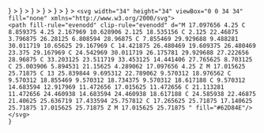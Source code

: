 <CardGroup cols={4}>
  <Card
    title="Slack"
    href="/cloud/integrations/alerts/slack"
    icon={
      <svg
        width="30"
        height="30"
        viewBox="0 0 41 40"
        fill="none"
        xmlns="http://www.w3.org/2000/svg"
      >
        <path
          fill-rule="evenodd"
          clip-rule="evenodd"
          d="M15.3771 0C14.8514 0.000491721 14.3308 0.104369 13.8453 0.30572C13.3598 0.50707 12.9188 0.801932 12.5475 1.17345C12.1763 1.54497 11.882 1.98587 11.6816 2.47093C11.4812 2.95599 11.3785 3.47573 11.3795 4.0004C11.379 4.52524 11.4821 5.04501 11.6829 5.53009C11.8838 6.01518 12.1784 6.45606 12.55 6.82753C12.9215 7.199 13.3628 7.49382 13.8485 7.69512C14.3342 7.89642 14.8549 8.00026 15.3809 8.00075H19.3823V4.0004C19.3813 2.94038 18.9592 1.92399 18.2084 1.17409C17.4576 0.424197 16.4394 0.00198458 15.3771 0ZM15.3771 10.6664H4.71053C4.18475 10.6669 3.66425 10.7708 3.17872 10.9722C2.6932 11.1735 2.25218 11.4684 1.88091 11.8399C1.50965 12.2114 1.21541 12.6523 1.015 13.1374C0.814592 13.6224 0.71191 14.1421 0.712898 14.6668C0.71191 15.1915 0.814592 15.7112 1.015 16.1963C1.21541 16.6813 1.50965 17.1222 1.88091 17.4937C2.25218 17.8652 2.6932 18.1601 3.17872 18.3614C3.66425 18.5628 4.18475 18.6667 4.71053 18.6672H15.3771C15.9032 18.6672 16.4242 18.5637 16.9101 18.3625C17.3961 18.1614 17.8376 17.8666 18.2092 17.495C18.5809 17.1235 18.8755 16.6824 19.0761 16.1971C19.2768 15.7118 19.3795 15.1918 19.3785 14.6668C19.379 14.142 19.2759 13.6222 19.0751 13.1371C18.8743 12.652 18.5797 12.2112 18.2081 11.8397C17.8366 11.4682 17.3953 11.1734 16.9095 10.9721C16.4238 10.7708 15.9031 10.6669 15.3771 10.6664Z"
          fill="#36C5F0"
        />
        <path
          fill-rule="evenodd"
          clip-rule="evenodd"
          d="M40.7085 14.6668C40.7085 13.6071 40.2871 12.5908 39.5369 11.8408C38.7867 11.0908 37.769 10.6684 36.7071 10.6664C36.1811 10.6669 35.6604 10.7708 35.1747 10.9721C34.6889 11.1734 34.2477 11.4682 33.8761 11.8397C33.5046 12.2112 33.2099 12.652 33.0091 13.1371C32.8083 13.6222 32.7052 14.142 32.7057 14.6668V18.6672H36.7071C37.233 18.6667 37.7537 18.5628 38.2395 18.3615C38.7252 18.1602 39.1665 17.8654 39.538 17.4939C39.9096 17.1225 40.2042 16.6816 40.405 16.1966C40.6059 15.7115 40.709 15.1917 40.7085 14.6668ZM30.0381 14.6668V4.0004C30.0391 2.94107 29.6186 1.92466 28.869 1.17455C28.1194 0.42444 27.102 0.00198701 26.0405 0C25.5145 0.000492119 24.9938 0.10437 24.5081 0.305674C24.0223 0.506978 23.5811 0.801752 23.2095 1.17322C22.8379 1.54469 22.5433 1.98557 22.3425 2.47065C22.1417 2.95574 22.0386 3.47555 22.0391 4.0004V14.6668C22.0381 15.7261 22.4586 16.7425 23.2082 17.4926C23.9578 18.2427 24.9751 18.6652 26.0367 18.6672C26.5628 18.6672 27.0837 18.5637 27.5697 18.3625C28.0557 18.1614 28.4971 17.8666 28.8688 17.495C29.2405 17.1235 29.535 16.6824 29.7357 16.1971C29.9363 15.7118 30.0391 15.1918 30.0381 14.6668Z"
          fill="#33B989"
        />
        <path
          fill-rule="evenodd"
          clip-rule="evenodd"
          d="M26.0367 40.0001C26.5627 39.9996 27.0834 39.8957 27.5691 39.6944C28.0549 39.4931 28.4961 39.1983 28.8677 38.8268C29.2392 38.4554 29.5339 38.0145 29.7347 37.5294C29.9355 37.0444 30.0386 36.5245 30.0381 35.9997C30.0386 35.475 29.9354 34.9554 29.7346 34.4706C29.5337 33.9857 29.239 33.545 28.8674 33.1739C28.4958 32.8027 28.0546 32.5083 27.5688 32.3074C27.0831 32.1065 26.5625 32.0031 26.0367 32.0031H22.0391V35.9922C22.0376 36.5174 22.1398 37.0377 22.34 37.5234C22.5401 38.0091 22.8343 38.4506 23.2055 38.8228C23.5768 39.1951 24.0179 39.4906 24.5037 39.6926C24.9895 39.8946 25.5104 39.9991 26.0367 40.0001ZM26.0367 29.3299H36.7071C37.7687 29.3289 38.7864 28.9074 39.5367 28.158C40.287 27.4086 40.7085 26.3926 40.7085 25.3332C40.709 24.8084 40.6059 24.2886 40.405 23.8035C40.2042 23.3185 39.9096 22.8776 39.538 22.5061C39.1665 22.1346 38.7252 21.8398 38.2395 21.6385C37.7538 21.4372 37.233 21.3334 36.7071 21.3329H26.0405C25.5147 21.3329 24.9941 21.4363 24.5083 21.6372C24.0226 21.8381 23.5814 22.1325 23.2098 22.5037C22.8381 22.8749 22.5435 23.3155 22.3426 23.8003C22.1417 24.2852 22.0386 24.8049 22.0391 25.3295C22.0381 25.8542 22.1407 26.3739 22.3411 26.859C22.5415 27.344 22.8358 27.7849 23.2071 28.1564C23.5784 28.528 24.0193 28.8228 24.5049 29.0242C24.9904 29.2255 25.5109 29.3294 26.0367 29.3299Z"
          fill="#ECB22E"
        />
        <path
          fill-rule="evenodd"
          clip-rule="evenodd"
          d="M0.712898 25.3321C0.712404 25.8565 0.815425 26.3758 1.01606 26.8604C1.21669 27.3451 1.51103 27.7855 1.88224 28.1566C2.25346 28.5277 2.69427 28.8223 3.17955 29.0234C3.66483 29.2245 4.18506 29.3283 4.71053 29.3288C5.23632 29.3288 5.75695 29.2253 6.24266 29.0244C6.72838 28.8236 7.16969 28.5291 7.5413 28.158C7.91291 27.7868 8.20758 27.3462 8.40845 26.8613C8.60931 26.3764 8.71242 25.8568 8.71193 25.3321V21.3318H4.71053C4.18475 21.3322 3.66425 21.4361 3.17872 21.6375C2.6932 21.8388 2.25218 22.1337 1.88091 22.5052C1.50965 22.8767 1.21541 23.3176 1.015 23.8027C0.814592 24.2877 0.71191 24.8074 0.712898 25.3321ZM11.3795 25.3321V35.9911C11.3785 37.0504 11.799 38.0667 12.5486 38.8169C13.2982 39.567 14.3156 39.9895 15.3771 39.9915C15.9031 39.991 16.4238 39.8871 16.9095 39.6858C17.3953 39.4845 17.8366 39.1897 18.2081 38.8182C18.5797 38.4467 18.8743 38.0059 19.0751 37.5208C19.2759 37.0357 19.379 36.5159 19.3785 35.9911V25.3284C19.3795 24.8037 19.2769 24.284 19.0765 23.7989C18.8761 23.3139 18.5818 22.873 18.2106 22.5015C17.8393 22.1299 17.3983 21.8351 16.9128 21.6337C16.4272 21.4324 15.9067 21.3285 15.3809 21.328C14.855 21.3275 14.3341 21.4306 13.8482 21.6313C13.3622 21.832 12.9208 22.1264 12.5491 22.4977C12.1774 22.869 11.8827 23.3098 11.682 23.7949C11.4813 24.28 11.3785 24.7998 11.3795 25.3246"
          fill="#E01E5A"
        />
      </svg>
    }
  ></Card>
  <Card
    title="MS Teams"
    href="/cloud/integrations/alerts/ms-teams"
    icon={
        <svg fill="none" height="38" viewBox="0 0 24 24" width="38" xmlns="http://www.w3.org/2000/svg" xmlns:xlink="http://www.w3.org/1999/xlink"><linearGradient id="a" gradientUnits="userSpaceOnUse" x1="3.7776" x2="10.1295" y1="6.40553" y2="17.7764"><stop offset="0" stop-color="#5a62c3"/><stop offset=".5" stop-color="#4d55bd"/><stop offset="1" stop-color="#3940ab"/></linearGradient><path d="m15.9501 9.75h5.1661c.4881 0 .8837.3828.8837.855v4.5526c0 1.7355-1.4541 3.1424-3.2479 3.1424h-.0153c-1.7938.0002-3.2482-1.4064-3.2484-3.1419 0-.0002 0-.0003 0-.0005v-4.9607c0-.24684.2068-.4469.4618-.4469z" fill="#5059c9"/><path d="m19.4419 8.85005c1.1559 0 2.093-.90662 2.093-2.025s-.9371-2.025-2.093-2.025-2.093.90662-2.093 2.025.9371 2.025 2.093 2.025z" fill="#5059c9"/><path d="m12.9302 8.85001c1.6697 0 3.0233-1.30957 3.0233-2.92501 0-1.61543-1.3536-2.925-3.0233-2.925s-3.02322 1.30957-3.02322 2.925c0 1.61544 1.35352 2.92501 3.02322 2.92501z" fill="#7b83eb"/><path d="m16.9613 9.75h-8.52746c-.48226.01155-.86375.3988-.85256.8654v5.1925c-.06734 2.8 2.2223 5.1236 5.11632 5.1921 2.8939-.0685 5.1836-2.3921 5.1162-5.1921v-5.1925c.0112-.4666-.3703-.85385-.8525-.8654z" fill="#7b83eb"/><g fill="#000"><path d="m13.1627 9.75v7.2765c-.0023.3337-.2113.6335-.5302.7605-.1016.0416-.2107.063-.321.063h-4.3209c-.06046-.1485-.11627-.297-.16279-.45-.16281-.5164-.24589-1.0531-.24652-1.593v-5.193c-.01118-.4658.36969-.85245.85117-.864z" opacity=".1"/><path d="m12.6976 9.75v7.7265c0 .1067-.0222.2123-.0651.3105-.1313.3086-.4412.5108-.7861.513h-3.63719c-.07907-.1485-.15349-.297-.21861-.45s-.11627-.297-.16279-.45c-.16281-.5163-.24589-1.0531-.24652-1.593v-5.193c-.01118-.4658.36969-.85245.85117-.864z" opacity=".2"/><path d="m12.6976 9.75v6.8265c-.0036.4534-.3826.8201-.8512.8235h-4.01859c-.16281-.5163-.24589-1.0531-.24652-1.593v-5.193c-.01118-.4658.36969-.85245.85117-.864z" opacity=".2"/><path d="m12.2325 9.75v6.8265c-.0036.4534-.3826.8201-.8512.8235h-3.55349c-.16281-.5163-.24589-1.0531-.24652-1.593v-5.193c-.01118-.4658.36969-.85245.85117-.864z" opacity=".2"/><path d="m13.1628 7.42359v1.4175c-.0791.0045-.1535.009-.2325.009-.0791 0-.1535-.00449-.2326-.009-.157-.01008-.3127-.03418-.4651-.072-.9419-.2158-1.72-.85487-2.093-1.719-.0642-.14511-.1141-.29579-.14888-.44999h2.32098c.4693.00172.8493.36939.8511.82349z" opacity=".1"/><path d="m12.6978 7.87354v.9675c-.157-.01008-.3127-.03418-.4651-.07199-.9419-.2158-1.72-.85488-2.0931-1.719h1.707c.4694.00172.8494.3694.8512.82349z" opacity=".2"/><path d="m12.6978 7.87354v.9675c-.157-.01008-.3127-.03418-.4651-.07199-.9419-.2158-1.72-.85488-2.0931-1.719h1.707c.4694.00172.8494.3694.8512.82349z" opacity=".2"/><path d="m12.2327 7.87355v.8955c-.9419-.2158-1.72-.85488-2.0931-1.719h1.2419c.4694.00173.8494.36941.8512.8235z" opacity=".2"/></g><path d="m2.85255 7.05005h8.52745c.4709 0 .8525.3693.8525.82484v8.25031c0 .4555-.3817.8248-.8525.8248h-8.52745c-.47085 0-.85255-.3693-.85255-.8248v-8.25031c0-.45554.38171-.82484.85255-.82484z" fill="url(#a)"/><path d="m9.36 10.19h-1.70466v4.491h-1.08604v-4.491h-1.69674v-.87115h4.48744z" fill="#fff"/></svg>
    }
  ></Card>
  <Card
    title="PagerDuty"
    href="/cloud/integrations/alerts/pagerduty"
    icon={
        <svg xmlns="http://www.w3.org/2000/svg" height="45" viewBox="0 0 80 80" width="45" fill="#25c151"><path d="M6.704 59.217H0v-33.65c0-3.455 1.418-5.544 2.604-6.704 2.63-2.58 6.2-2.656 6.782-2.656h10.546c3.765 0 5.93 1.52 7.117 2.8 2.346 2.553 2.372 5.853 2.32 6.73v12.687c0 3.662-1.496 5.828-2.733 6.988-2.553 2.398-5.93 2.45-6.73 2.424H6.704zm13.46-18.102c.36 0 1.367-.103 1.908-.62.413-.387.62-1.083.62-2.1v-13.02c0-.36-.077-1.315-.593-1.857-.5-.516-1.444-.62-2.166-.62h-10.6c-2.63 0-2.63 1.985-2.63 2.656v15.55zM57.296 4.783H64V38.46c0 3.455-1.418 5.544-2.604 6.704-2.63 2.58-6.2 2.656-6.782 2.656H44.068c-3.765 0-5.93-1.52-7.117-2.8-2.346-2.553-2.372-5.853-2.32-6.73V25.62c0-3.662 1.496-5.828 2.733-6.988 2.553-2.398 5.93-2.45 6.73-2.424h13.202zM43.836 22.9c-.36 0-1.367.103-1.908.62-.413.387-.62 1.083-.62 2.1v13.02c0 .36.077 1.315.593 1.857.5.516 1.444.62 2.166.62h10.598c2.656-.026 2.656-2 2.656-2.682V22.9z"/></svg>
    }
  ></Card>
  <Card
    title="Opsgenie"
    href="/cloud/integrations/alerts/opsgenie"
    icon={
    <svg width="38px" height="38px" viewBox="-24.5 0 305 305" version="1.1" xmlns="http://www.w3.org/2000/svg" xmlns:xlink="http://www.w3.org/1999/xlink" preserveAspectRatio="xMidYMid" fill="#000000"><g id="SVGRepo_bgCarrier" stroke-width="0"></g><g id="SVGRepo_tracerCarrier" stroke-linecap="round" stroke-linejoin="round"></g><g id="SVGRepo_iconCarrier"> <defs> <linearGradient x1="50%" y1="16.6199552%" x2="50%" y2="119.282511%" id="linearGradient-1"> <stop stop-color="#2684FF" offset="0%"> </stop> <stop stop-color="#0052CC" offset="82%"> </stop> </linearGradient> <linearGradient x1="41.179673%" y1="31.1603357%" x2="67.7136955%" y2="78.6783874%" id="linearGradient-2"> <stop stop-color="#2684FF" offset="0%"> </stop> <stop stop-color="#0052CC" offset="62%"> </stop> </linearGradient> </defs> <g> <circle fill="url(#linearGradient-1)" cx="127.996078" cy="76.0579131" r="76.0579131"> </circle> <path d="M121.515807,302.952652 C71.8432945,271.266206 30.5322167,228.083335 1.07656696,177.056341 C-0.0620320498,175.01097 -0.309636381,172.587443 0.391817304,170.354079 C1.09327099,168.120715 2.6820805,166.273968 4.78566922,165.246901 L62.3833377,136.980984 C66.4123421,135.016304 71.2746417,136.506664 73.5106445,140.391652 C102.630871,189.198451 145.690139,228.174512 197.147387,252.304221 C178.169747,271.425488 157.153981,288.409659 134.476348,302.952652 C130.510908,305.428568 125.481248,305.428568 121.515807,302.952652 Z" fill="url(#linearGradient-2)"> </path> <path d="M134.476348,302.952652 C184.155284,271.274027 225.468036,228.089405 254.915589,177.056341 C256.057132,175.016287 256.31102,172.597018 255.617868,170.364422 C254.924715,168.131826 253.345322,166.281735 251.24912,165.246901 L193.608818,136.980984 C189.579813,135.016304 184.717514,136.506664 182.481511,140.391652 C153.367402,189.203464 110.306398,228.181097 58.8447689,252.304221 C77.8108513,271.438283 98.8280892,288.423643 121.515807,302.952652 C125.481248,305.428568 130.510908,305.428568 134.476348,302.952652 Z" fill="#2684FF"> </path> </g> </g></svg>
    }
  >
  </Card>
  <Card
    title="Webhooks"
    href="/cloud/integrations/alerts/webhooks"
    icon="webhook"
    iconType="solid"
  >
  </Card>
  <Card
    title="Jira"
    href="/cloud/integrations/alerts/jira"
    icon={
    <svg width="34" height="34" viewBox="0 0 34 34" fill="none" xmlns="http://www.w3.org/2000/svg"><path d="M31.9456 0.25H15.8799C15.8799 4.18019 19.1302 7.37918 23.1234 7.37918H26.0951V10.1669C26.0951 14.0971 29.3454 17.296 33.3386 17.296V1.621C33.3386 0.844098 32.735 0.25 31.9456 0.25Z" fill="#2684FF"/><path d="M24.0057 8.11035H7.93994C7.93994 12.0405 11.1902 15.2395 15.1835 15.2395H18.1552V18.0729C18.1552 22.0031 21.4054 25.2021 25.3987 25.2021V9.48135C25.3987 8.75015 24.795 8.11035 24.0057 8.11035Z" fill="url(#paint0_linear_6414_20300)"/><path d="M16.0657 16.0164H0C0 19.9465 3.25029 23.1455 7.24351 23.1455H10.2152V25.9332C10.2152 29.8634 13.4655 33.0624 17.4587 33.0624V17.3874C17.4587 16.6105 16.8087 16.0164 16.0657 16.0164Z" fill="url(#paint1_linear_6414_20300)"/><defs><linearGradient id="paint0_linear_6414_20300" x1="25.0569" y1="8.14979" x2="18.3383" y2="15.1894" gradientUnits="userSpaceOnUse"><stop offset="0.176" stop-color="#0052CC"/><stop offset="1" stop-color="#2684FF"/></linearGradient><linearGradient id="paint1_linear_6414_20300" x1="17.5634" y1="16.0689" x2="9.78808" y2="23.7555" gradientUnits="userSpaceOnUse"><stop offset="0.176" stop-color="#0052CC"/><stop offset="1" stop-color="#2684FF"/></linearGradient></defs></svg>
    }
  >
  </Card>
  <Card
    title="Linear"
    href="/cloud/integrations/alerts/linear"
    icon={
    <svg width="34" height="34" viewBox="0 0 16 17" fill="none" xmlns="http://www.w3.org/2000/svg"><path fill-rule="evenodd" clip-rule="evenodd" d="M3.57828 3.5169C3.50685 3.59434 3.51158 3.71316 3.58662 3.7872L12.8604 12.9365C12.9355 13.0105 13.0559 13.0152 13.1344 12.9447C14.4942 11.724 15.3478 9.96394 15.3478 8.00721C15.3478 4.32129 12.3191 1.33325 8.58301 1.33325C6.59964 1.33325 4.81563 2.17535 3.57828 3.5169ZM2.41919 5.25328C2.38492 5.32783 2.4022 5.41524 2.46087 5.47311L11.1516 14.0472C11.2102 14.105 11.2988 14.1221 11.3744 14.0883C11.5752 13.9984 11.7707 13.8992 11.9604 13.7911C12.0732 13.7269 12.0904 13.5751 11.9984 13.4843L3.03138 4.6377C2.93932 4.54686 2.78547 4.56391 2.72037 4.67515C2.61084 4.86231 2.51026 5.05521 2.41919 5.25328ZM1.89195 7.7084C1.85126 7.66826 1.82961 7.61293 1.83344 7.55628C1.85138 7.29097 1.88504 7.02991 1.9335 6.77399C1.96256 6.62054 2.15262 6.56729 2.2645 6.67766L9.93064 14.2409C10.0425 14.3513 9.98855 14.5388 9.833 14.5674C9.5736 14.6153 9.30899 14.6485 9.04007 14.6662C8.98265 14.6699 8.92657 14.6486 8.88588 14.6084L1.89195 7.7084ZM2.36241 9.57081C2.22273 9.43301 1.99733 9.55175 2.04849 9.73998C2.6717 12.0332 4.50219 13.8392 6.82665 14.454C7.01745 14.5045 7.1378 14.2821 6.99813 14.1443L2.36241 9.57081Z" fill="currentColor"/></svg>
    }
  >
  </Card>
  <Card
    title="ServiceNow"
    href="/cloud/integrations/alerts/servicenow"
    icon={
    
    <svg width="34" height="34" viewBox="0 0 34 34" fill="none" xmlns="http://www.w3.org/2000/svg">
    <path fill-rule="evenodd" clip-rule="evenodd" d="M 17.097656 4.25 C 8.859375 4.25 2.167969 10.628906 2.125 18.535156 C 2.125 22.46875 3.796875 26.28125 6.808594 28.96875 C 7.855469 29.929688 9.488281 30.011719 10.65625 29.167969 C 14.421875 26.480469 19.609375 26.480469 23.375 29.167969 C 24.542969 30.011719 26.175781 29.929688 27.222656 28.96875 C 33.203125 23.511719 33.453125 14.441406 27.765625 8.703125 C 25.003906 5.894531 21.15625 4.289062 17.097656 4.25 Z M 17.015625 25.71875 C 13 25.839844 9.695312 22.789062 9.570312 18.976562 C 9.570312 18.855469 9.570312 18.734375 9.570312 18.617188 C 9.570312 14.683594 12.917969 11.472656 17.015625 11.472656 C 21.113281 11.472656 24.460938 14.683594 24.460938 18.617188 C 24.585938 22.46875 21.40625 25.636719 17.433594 25.757812 C 17.265625 25.71875 17.140625 25.71875 17.015625 25.71875 Z M 17.015625 25.71875 " fill="#62D84E"/>
    </svg>
    }
  >
  </Card>
  <Card
    title="Ask us"
    href="https://t2taztilhde.typeform.com/to/mdJoO9lA"
    icon="plus"
    iconType="solid"
    color="#F2386C"
  ></Card>
</CardGroup>